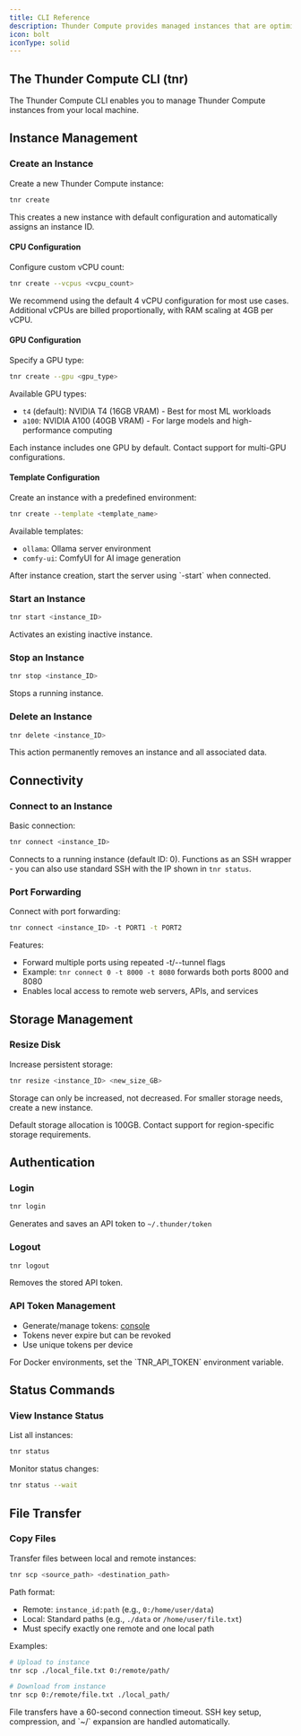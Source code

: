 ```yaml
---
title: CLI Reference
description: Thunder Compute provides managed instances that are optimized for performance. The Thunder Compute CLI contains all of the functionality you need to create, edit, use, and delete these instances.
icon: bolt
iconType: solid
---
```


## The Thunder Compute CLI (tnr)

The Thunder Compute CLI enables you to manage Thunder Compute instances from your local machine.

## Instance Management

### Create an Instance

Create a new Thunder Compute instance:

```bash
tnr create
```

This creates a new instance with default configuration and automatically assigns an instance ID.

#### CPU Configuration

Configure custom vCPU count:

```bash
tnr create --vcpus <vcpu_count>
```

<Note>
We recommend using the default 4 vCPU configuration for most use cases. Additional vCPUs are billed proportionally, with RAM scaling at 4GB per vCPU.
</Note>

#### GPU Configuration

Specify a GPU type:

```bash
tnr create --gpu <gpu_type>
```

Available GPU types:
- `t4` (default): NVIDIA T4 (16GB VRAM) - Best for most ML workloads
- `a100`: NVIDIA A100 (40GB VRAM) - For large models and high-performance computing

<Note>
Each instance includes one GPU by default. Contact support for multi-GPU configurations.
</Note>

#### Template Configuration

Create an instance with a predefined environment:

```bash
tnr create --template <template_name>
```

Available templates:
- `ollama`: Ollama server environment
- `comfy-ui`: ComfyUI for AI image generation

<Note>
After instance creation, start the server using `<template_name>-start` when connected.
</Note>

### Start an Instance

```bash
tnr start <instance_ID>
```

Activates an existing inactive instance.

### Stop an Instance

```bash
tnr stop <instance_ID>
```

Stops a running instance.

### Delete an Instance

```bash
tnr delete <instance_ID>
```

<Warning>
This action permanently removes an instance and all associated data.
</Warning>

## Connectivity

### Connect to an Instance

Basic connection:

```bash
tnr connect <instance_ID>
```

Connects to a running instance (default ID: 0). Functions as an SSH wrapper - you can also use standard SSH with the IP shown in `tnr status`.

### Port Forwarding

Connect with port forwarding:

```bash
tnr connect <instance_ID> -t PORT1 -t PORT2
```

Features:
- Forward multiple ports using repeated -t/--tunnel flags
- Example: `tnr connect 0 -t 8000 -t 8080` forwards both ports 8000 and 8080
- Enables local access to remote web servers, APIs, and services

## Storage Management

### Resize Disk

Increase persistent storage:

```bash
tnr resize <instance_ID> <new_size_GB>
```

<Warning>
Storage can only be increased, not decreased. For smaller storage needs, create a new instance.
</Warning>

Default storage allocation is 100GB. Contact support for region-specific storage requirements.

## Authentication

### Login

```bash
tnr login
```

Generates and saves an API token to `~/.thunder/token`

### Logout

```bash
tnr logout
```

Removes the stored API token.

### API Token Management
- Generate/manage tokens: [console](https://console.thundercompute.com/settings/tokens)
- Tokens never expire but can be revoked
- Use unique tokens per device

<Note>
For Docker environments, set the `TNR_API_TOKEN` environment variable.
</Note>

## Status Commands

### View Instance Status

List all instances:

```bash
tnr status
```

Monitor status changes:

```bash
tnr status --wait
```

## File Transfer

### Copy Files

Transfer files between local and remote instances:

```bash
tnr scp <source_path> <destination_path>
```

Path format:
- Remote: `instance_id:path` (e.g., `0:/home/user/data`)
- Local: Standard paths (e.g., `./data` or `/home/user/file.txt`)
- Must specify exactly one remote and one local path

Examples:
```bash
# Upload to instance
tnr scp ./local_file.txt 0:/remote/path/

# Download from instance
tnr scp 0:/remote/file.txt ./local_path/
```

<Note>
File transfers have a 60-second connection timeout. SSH key setup, compression, and `~/` expansion are handled automatically.
</Note>